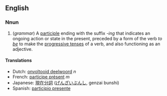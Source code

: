 ==English==
===Nnun===
#(''grammar'') A [[participle]] ending with the suffix ''-ing'' that indicates an ongoing action or state in the present, preceded by a form of the verb ''to [[be]]'' to make the [[progressive tense]]s of a verb, and also functioning as an adjective.

====Translations====
*Dutch: [[onvoltooid deelwoord]] ''n''
*French: [[participe présent]] ''m''
*Japanese: [[現在分詞]] ([[げんざいぶんし]], genzai bunshi)
*Spanish: [[participio presente]]